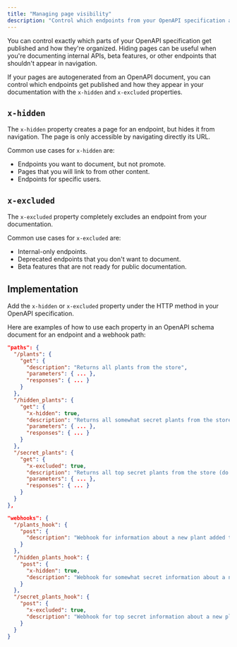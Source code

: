 ```yaml
---
title: "Managing page visibility"
description: "Control which endpoints from your OpenAPI specification appear in your documentation navigation"
---
```



You can control exactly which parts of your OpenAPI specification get published and how they're organized. Hiding pages can be useful when you're documenting internal APIs, beta features, or other endpoints that shouldn't appear in navigation.

If your pages are autogenerated from an OpenAPI document, you can control which endpoints get published and how they appear in your documentation with the `x-hidden` and `x-excluded` properties.

## `x-hidden`

The `x-hidden` property creates a page for an endpoint, but hides it from navigation. The page is only accessible by navigating directly its URL.

Common use cases for `x-hidden` are:

- Endpoints you want to document, but not promote.
- Pages that you will link to from other content.
- Endpoints for specific users.

## `x-excluded`


The `x-excluded` property completely excludes an endpoint from your documentation.

Common use cases for `x-excluded` are:

- Internal-only endpoints.
- Deprecated endpoints that you don't want to document.
- Beta features that are not ready for public documentation.

## Implementation 

Add the `x-hidden` or `x-excluded` property under the HTTP method in your OpenAPI specification.

Here are examples of how to use each property in an OpenAPI schema document for an endpoint and a webhook path:

```json {11, 19}
"paths": {
  "/plants": {
    "get": {
      "description": "Returns all plants from the store",
      "parameters": { ... },
      "responses": { ... }
    }
  },
  "/hidden_plants": {
    "get": {
      "x-hidden": true,
      "description": "Returns all somewhat secret plants from the store",
      "parameters": { ... },
      "responses": { ... }
    }
  },
  "/secret_plants": {
    "get": {
      "x-excluded": true,
      "description": "Returns all top secret plants from the store (do not publish this endpoint!)",
      "parameters": { ... },
      "responses": { ... }
    }
  }
},
```

```json {9, 15}
"webhooks": {
  "/plants_hook": {
    "post": {
      "description": "Webhook for information about a new plant added to the store",
    }
  },
  "/hidden_plants_hook": {
    "post": {
      "x-hidden": true,
      "description": "Webhook for somewhat secret information about a new plant added to the store"
    }
  },
  "/secret_plants_hook": {
    "post": {
      "x-excluded": true,
      "description": "Webhook for top secret information about a new plant added to the store (do not publish this endpoint!)"
    }
  }
}
```
